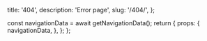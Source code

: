   title: '404',
  description: 'Error page',
  slug: '/404/',
};



  const navigationData = await getNavigationData();
  return {
    props: {
      navigationData,
    },
  };
};

<Error404
  componentList={props.navigationData.allPasteComponent}
  layoutList={props.navigationData.allPasteLayout}
  primitiveList={props.navigationData.allPastePrimitive}
/>
